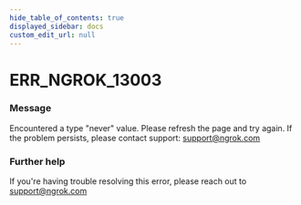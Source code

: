 ```yaml
---
hide_table_of_contents: true
displayed_sidebar: docs
custom_edit_url: null
---
```



# ERR_NGROK_13003

### Message
Encountered a type "never" value. Please refresh the page and try again. If the problem persists, please contact support: support@ngrok.com

### Further help
If you're having trouble resolving this error, please reach out to [support@ngrok.com](mailto:support@ngrok.com?subject=Help%20with%20ERR_NGROK_13003)


<ErrorDetails error='err_ngrok_13003' />
